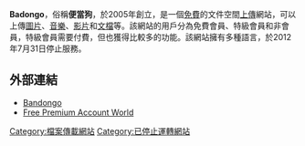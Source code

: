 {{unreferenced|time=2019-08-20}}
{{notability unreferenced|time=2019-08-20}}
{{Infobox website
| name                 = Badongo
| logo                 = Badongo logo.gif
| url                  = [https://web.archive.org/web/20080706093204/http://www.badongo.com/cn/ http://www.badongo.com/cn/]
| commercial           = 是
| reg                  = 否
| launch_date          = {{start date and age|2005}}
}}
'''Badongo'''，俗稱'''便當狗'''，於2005年創立，是一個[[免費|免費]]的文件空間[[上傳|上傳]]網站，可以上傳[[圖片|圖片]]、[[音樂|音樂]]、[[影音|影片]]和[[文檔|文檔]]等。該網站的用戶分為免費會員、特級會員和非會員，特級會員需要付費，但也獲得比較多的功能。該網站擁有多種語言，於2012年7月31日停止服務。

== 外部連結 ==
*[https://web.archive.org/web/20080706093204/http://www.badongo.com/cn/ Bandongo]
*[https://web.archive.org/web/20120404212710/http://www.kengyea.com/ Free Premium Account World]

{{Website-stub}}

[[Category:檔案傳載網站|Category:檔案傳載網站]]
[[Category:已停止運轉網站|Category:已停止運轉網站]]